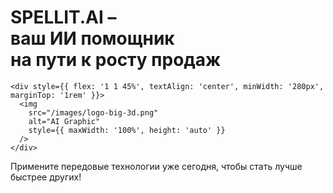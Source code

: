 <div
  style={{
    padding: '1.5rem 2rem',
    fontFamily: 'Segoe UI, sans-serif',
    borderRadius: '12px',
    backgroundColor: 'var(--banner-bg)',
    color: 'var(--banner-color)',
  }}
>
  <div
    style={{
      display: 'flex',
      flexWrap: 'wrap',
      alignItems: 'center',
      justifyContent: 'space-between',
    }}
  >
    <div style={{ flex: '1 1 45%', minWidth: '280px' }}>
      <h1 style={{ fontSize: '2rem', lineHeight: '1.3', margin: 0 }}>
        SPELLIT.AI –<br />
        ваш ИИ помощник<br />
        на пути к росту продаж
      </h1>
    </div>

    <div style={{ flex: '1 1 45%', textAlign: 'center', minWidth: '280px', marginTop: '1rem' }}>
      <img
        src="/images/logo-big-3d.png"
        alt="AI Graphic"
        style={{ maxWidth: '100%', height: 'auto' }}
      />
    </div>
  </div>

  <p
    style={{
      fontSize: '1.5rem',
      textAlign: 'center',
      marginTop: '1.5rem',
      color: 'var(--banner-subtext)',
    }}
  >
    Примените передовые технологии уже сегодня, чтобы стать лучше быстрее других!
  </p>
</div>
